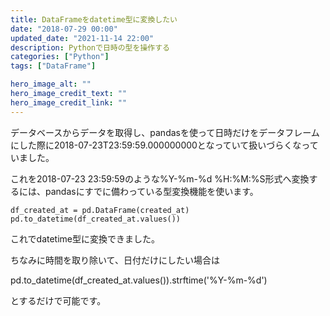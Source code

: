 ```yaml
---
title: DataFrameをdatetime型に変換したい
date: "2018-07-29 00:00"
updated_date: "2021-11-14 22:00"
description: Pythonで日時の型を操作する
categories: ["Python"]
tags: ["DataFrame"]

hero_image_alt: ""
hero_image_credit_text: ""
hero_image_credit_link: ""
---
```

データベースからデータを取得し、pandasを使って日時だけをデータフレームにした際に2018-07-23T23:59:59.000000000となっていて扱いづらくなっていました。

これを2018-07-23 23:59:59のような%Y-%m-%d %H:%M:%S形式へ変換するには、pandasにすでに備わっている型変換機能を使います。

```
df_created_at = pd.DataFrame(created_at)
pd.to_datetime(df_created_at.values())
```

これでdatetime型に変換できました。

ちなみに時間を取り除いて、日付だけにしたい場合は

pd.to_datetime(df_created_at.values()).strftime('%Y-%m-%d')

とするだけで可能です。

